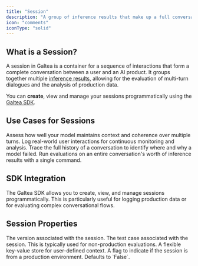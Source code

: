 ```yaml
---
title: "Session"
description: "A group of inference results that make up a full conversation"
icon: "comments"
iconType: "solid"
---
```



## What is a Session?

A session in Galtea is a container for a sequence of interactions that form a complete conversation between a user and an AI product. It groups together multiple [inference results](/concepts/product/version/session/inference-result), allowing for the evaluation of multi-turn dialogues and the analysis of production data.

You can **create**, view and manage your sessions programmatically using the [Galtea SDK](/sdk/api/session/service).

## Use Cases for Sessions

<CardGroup cols={2}>
  <Card title="Evaluate Conversations" icon="comments">
    Assess how well your model maintains context and coherence over multiple turns.
  </Card>
  <Card title="Monitor Production Data" icon="chart-line">
    Log real-world user interactions for continuous monitoring and analysis.
  </Card>
  <Card title="Debug Complex Interactions" icon="bug">
    Trace the full history of a conversation to identify where and why a model failed.
  </Card>
  <Card title="Batch Evaluations" icon="layer-group">
    Run evaluations on an entire conversation's worth of inference results with a single command.
  </Card>
</CardGroup>

## SDK Integration

The Galtea SDK allows you to create, view, and manage sessions programmatically. This is particularly useful for logging production data or for evaluating complex conversational flows.

<SDKSessionServiceCard />

## Session Properties

<ResponseField name="Version" type="Version" required>
  The version associated with the session.
</ResponseField>

<ResponseField name="Test Case" type="Test Case" optional>
  The test case associated with the session. This is typically used for non-production evaluations.
</ResponseField>

<ResponseField name="Context" type="dict" optional>
  A flexible key-value store for user-defined context.
</ResponseField>

<ResponseField name="is_production" type="boolean" optional>
  A flag to indicate if the session is from a production environment. Defaults to `False`.
</ResponseField>
